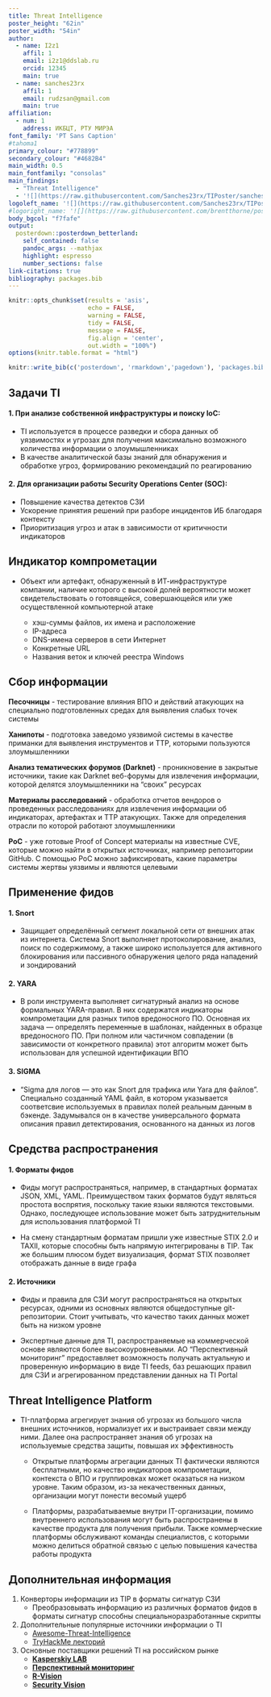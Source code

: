 ```yaml
---
title: Threat Intelligence
poster_height: "62in"
poster_width: "54in"
author:
  - name: I2z1
    affil: 1
    email: i2z1@ddslab.ru
    orcid: 12345
    main: true
  - name: sanches23rx
    affil: 1
    email: rudzsan@gmail.com
    main: true
affiliation:
  - num: 1
    address: ИКБЦТ, РТУ МИРЭА
font_family: 'PT Sans Caption'
#tahoma1
primary_colour: "#778899"
secondary_colour: "#4682B4"
main_width: 0.5
main_fontfamily: "consolas"
main_findings:
  - "Threat Intelligence"
  - '![](https://raw.githubusercontent.com/Sanches23rx/TIPoster/sanches23rx/images/MIREA_Gerb_Colour.png){.main_pic}'
logoleft_name: '![](https://raw.githubusercontent.com/Sanches23rx/TIPoster/sanches23rx/images/KBSP.png){.main-img-left}'
#logoright_name: '![](https://raw.githubusercontent.com/brentthorne/posterdown/master/images/betterhexlogo.png){.main-img-right}'
body_bgcol: "f7fafe"
output: 
  posterdown::posterdown_betterland:
    self_contained: false
    pandoc_args: --mathjax
    highlight: espresso
    number_sections: false
link-citations: true
bibliography: packages.bib
---
```


```r
knitr::opts_chunk$set(results = 'asis',
                      echo = FALSE,
                      warning = FALSE,
                      tidy = FALSE,
                      message = FALSE,
                      fig.align = 'center',
                      out.width = "100%")
options(knitr.table.format = "html") 
```

```r
knitr::write_bib(c('posterdown', 'rmarkdown','pagedown'), 'packages.bib')
```

## Задачи TI

#### 1. При анализе собственной инфраструктуры и поиску IoC:

  - TI используется в процессе разведки и сбора данных об уязвимостях и угрозах для получения максимально возможного количества информации о злоумышленниках
  - В качестве аналитической базы знаний для обнаружения и обработке угроз, формированию рекомендаций по реагированию

#### 2. Для организации работы Security Operations Center (SOC):

  - Повышение качества детектов СЗИ
  - Ускорение принятия решений при разборе инцидентов ИБ благодаря контексту
  - Приоритизация угроз и атак в зависимости от критичности индикаторов


## Индикатор компрометации

- Объект или артефакт, обнаруженный в ИТ-инфраструктуре компании, наличие которого с высокой долей вероятности может свидетельствовать о готовящейся, совершающейся или уже осуществленной компьютерной атаке

  - хэш-суммы файлов, их имена и расположение
  - IP-адреса
  - DNS-имена серверов в сети Интернет
  - Конкретные URL
  - Названия веток и ключей реестра Windows

## Сбор информации

**Песочницы** - тестирование влияния ВПО и действий атакующих на специально подготовленных средах для выявления слабых точек системы
    
**Ханипоты** - подготовка заведомо уязвимой системы в качестве приманки для выявления инструментов и ТТР, которыми пользуются злоумышленники
    
**Анализ тематических форумов (Darknet)** - проникновение в закрытые источники, такие как Darknet веб-форумы для извлечения информации, которой делятся злоумышленники на “своих” ресурсах
    
**Материалы расследований** - обработка отчетов вендоров о проведенных расследованиях для извлечения информации об индикаторах, артефактах и ТТР атакующих. Также для определения отрасли по которой работают злоумышленники
    
**PoC** - уже готовые Proof of Concept материалы на известные CVE, которые можно найти в открытых источниках, например репозитории GitHub. С помощью PoC можно зафиксировать, какие параметры системы жертвы уязвимы и являются целевыми

## Применение фидов

#### 1. Snort

  - Защищает определённый сегмент локальной сети от внешних атак из интернета. Система Snort выполняет протоколирование, анализ, поиск по содержимому, а также широко используется для активного блокирования или пассивного обнаружения целого ряда нападений и зондирований

#### 2. YARA

  - В роли инструмента выполняет сигнатурный анализ на основе формальных YARA-правил. В них содержатся индикаторы компрометации для разных типов вредоносного ПО. Основная их задача — определять переменные в шаблонах, найденных в образце вредоносного ПО. При полном или частичном совпадении (в зависимости от конкретного правила) этот алгоритм может быть использован для успешной идентификации ВПО
    
#### 3. SIGMA

  - "Sigma для логов — это как Snort для трафика или Yara для файлов". Специально созданный YAML файл, в котором указывается соответсвие используемых в правилах полей реальным данным в бэкенде. Задумывался он в качестве универсального формата описания правил детектирования, основанного на данных из логов

## Средства распространения

#### 1. Форматы фидов

  - Фиды могут распространяться, например, в стандартных форматах JSON, XML, YAML. Преимуществом таких форматов будут являться простота воспрятия, поскольку такие языки являются текстовыми. Однако, последующее использование может быть затруднительным для использования платформой TI
    
  - На смену стандартным форматам пришли уже известные STIX 2.0 и TAXII, которые способны быть напрямую интегрированы в TIP. Так же большим плюсом будет визуализация, формат STIX позволяет отображать данные в виде графа

#### 2. Источники

  - Фиды и правила для СЗИ могут распространяться на открытых ресурсах, одними из основных являются общедоступные git-репозитории. Стоит учитывать, что качество таких данных может быть на низком уровне
    
  - Экспертные данные для TI, распространяемые на коммерческой основе являются более высокоуровневыми. АО "Перспективный мониторинг" предоставляет возможность получать актуальную и проверенную информацию в виде TI feeds, баз решающих правил для СЗИ и агрегированном представлении данных на TI Portal

## Threat Intelligence Platform

 - TI-платформа агрегирует знания об угрозах из большого числа внешних источников, нормализует их и выстраивает связи между ними. Далее она распространяет знания об угрозах на используемые средства защиты, повышая их эффективность
 
    - Открытые платформы агрегации данных TI фактически являются бесплатными, но качество индикаторов компрометации, контекста о ВПО и группировках может оказаться на низком уровне. Таким образом, из-за некачественных данных, организации могут понести весомый ущерб
    
    - Платформы, разрабатываемые внутри IT-организации, помимо внутреннего использования могут быть распространены в качестве продукта для получения прибыли. Также коммерческие платформы обслуживают команды специалистов, с которыми можно делиться обратной связью с целью повышения качества работы продукта
    
## Дополнительная информация

1. Конверторы информации из TIP в форматы сигнатур СЗИ
    - Преобразовывать информацию из различных форматов фидов в форматы сигнатур способны специальноразработанные скрипты
 
2. Дополнительные популярные источники информации о TI
    - [Awesome-Threat-Intelligence](github.com/hslatman/awesome-threat-intelligence)
    - [TryHackMe лекторий](tryhackme.com/hacktivities) 

3. Основные поставщики решений TI на российском рынке
    - [**Kasperskiy LAB**](https://opentip.kaspersky.com/)
    - [**Перспективный мониторинг**](http://amtip.ru/)
    - [**R-Vision**](https://rvision.ru/products/tip)
    - [**Security Vision**](https://www.securityvision.ru/products/tip/)
